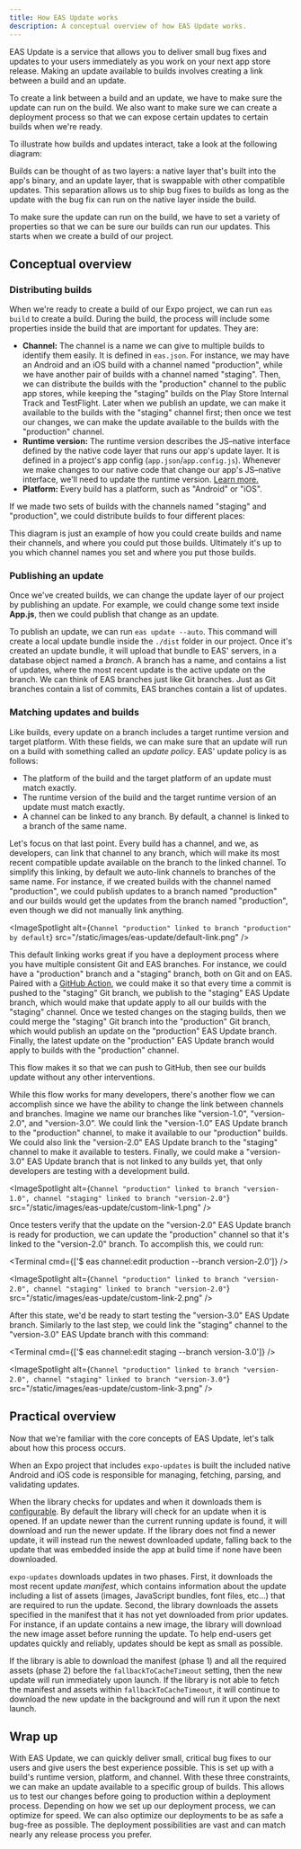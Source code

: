```yaml
---
title: How EAS Update works
description: A conceptual overview of how EAS Update works.
---
```



EAS Update is a service that allows you to deliver small bug fixes and updates to your users immediately as you work on your next app store release. Making an update available to builds involves creating a link between a build and an update.

To create a link between a build and an update, we have to make sure the update can run on the build. We also want to make sure we can create a deployment process so that we can expose certain updates to certain builds when we're ready.

To illustrate how builds and updates interact, take a look at the following diagram:

<ImageSpotlight alt="Native and update layers diagram" src="/static/images/eas-update/layers.png" />

Builds can be thought of as two layers: a native layer that's built into the app's binary, and an update layer, that is swappable with other compatible updates. This separation allows us to ship bug fixes to builds as long as the update with the bug fix can run on the native layer inside the build.

To make sure the update can run on the build, we have to set a variety of properties so that we can be sure our builds can run our updates. This starts when we create a build of our project.

## Conceptual overview

### Distributing builds

When we're ready to create a build of our Expo project, we can run `eas build` to create a build. During the build, the process will include some properties inside the build that are important for updates. They are:

- **Channel:** The channel is a name we can give to multiple builds to identify them easily. It is defined in `eas.json`. For instance, we may have an Android and an iOS build with a channel named "production", while we have another pair of builds with a channel named "staging". Then, we can distribute the builds with the "production" channel to the public app stores, while keeping the "staging" builds on the Play Store Internal Track and TestFlight.
  Later when we publish an update, we can make it available to the builds with the "staging" channel first; then once we test our changes, we can make the update available to the builds with the "production" channel.
- **Runtime version:** The runtime version describes the JS–native interface defined by the native code layer that runs our app's update layer. It is defined in a project's app config (`app.json`/`app.config.js`). Whenever we make changes to our native code that change our app's JS–native interface, we'll need to update the runtime version. [Learn more.](/eas-update/runtime-versions)
- **Platform:** Every build has a platform, such as "Android" or "iOS".

If we made two sets of builds with the channels named "staging" and "production", we could distribute builds to four different places:

<ImageSpotlight alt="Build types diagram" src="/static/images/eas-update/builds.png" />

This diagram is just an example of how you could create builds and name their channels, and where you could put those builds. Ultimately it's up to you which channel names you set and where you put those builds.

### Publishing an update

Once we've created builds, we can change the update layer of our project by publishing an update. For example, we could change some text inside **App.js**, then we could publish that change as an update.

To publish an update, we can run `eas update --auto`. This command will create a local update bundle inside the `./dist` folder in our project. Once it's created an update bundle, it will upload that bundle to EAS' servers, in a database object named a _branch_. A branch has a name, and contains a list of updates, where the most recent update is the active update on the branch.
We can think of EAS branches just like Git branches. Just as Git branches contain a list of commits, EAS branches contain a list of updates.

<ImageSpotlight
  alt="Branches with its most recent update pointed out as the active one"
  src="/static/images/eas-update/branch.png"
/>

### Matching updates and builds

Like builds, every update on a branch includes a target runtime version and target platform. With these fields, we can make sure that an update will run on a build with something called an _update policy_. EAS' update policy is as follows:

- The platform of the build and the target platform of an update must match exactly.
- The runtime version of the build and the target runtime version of an update must match exactly.
- A channel can be linked to any branch. By default, a channel is linked to a branch of the same name.

Let's focus on that last point. Every build has a channel, and we, as developers, can link that channel to any branch, which will make its most recent compatible update available on the branch to the linked channel.
To simplify this linking, by default we auto-link channels to branches of the same name. For instance, if we created builds with the channel named "production", we could publish updates to a branch named "production" and our builds would get the updates from the branch named "production", even though we did not manually link anything.

<ImageSpotlight
  alt={`Channel "production" linked to branch "production" by default`}
  src="/static/images/eas-update/default-link.png"
/>

This default linking works great if you have a deployment process where you have multiple consistent Git and EAS branches.
For instance, we could have a "production" branch and a "staging" branch, both on Git and on EAS. Paired with a [GitHub Action](/eas-update/github-actions), we could make it so that every time a commit is pushed to the "staging" Git branch, we publish to the "staging" EAS Update branch, which would make that update apply to all our builds with the "staging" channel.
Once we tested changes on the staging builds, then we could merge the "staging" Git branch into the "production" Git branch, which would publish an update on the "production" EAS Update branch. Finally, the latest update on the "production" EAS Update branch would apply to builds with the "production" channel.

This flow makes it so that we can push to GitHub, then see our builds update without any other interventions.

While this flow works for many developers, there's another flow we can accomplish since we have the ability to change the link between channels and branches. Imagine we name our branches like "version-1.0", "version-2.0", and "version-3.0". We could link the "version-1.0" EAS Update branch to the "production" channel, to make it available to our "production" builds.
We could also link the "version-2.0" EAS Update branch to the "staging" channel to make it available to testers. Finally, we could make a "version-3.0" EAS Update branch that is not linked to any builds yet, that only developers are testing with a development build.

<ImageSpotlight
  alt={`Channel "production" linked to branch "version-1.0", channel "staging" linked to branch "version-2.0"`}
  src="/static/images/eas-update/custom-link-1.png"
/>

Once testers verify that the update on the "version-2.0" EAS Update branch is ready for production, we can update the "production" channel so that it's linked to the "version-2.0" branch. To accomplish this, we could run:

<Terminal cmd={['$ eas channel:edit production --branch version-2.0']} />

<ImageSpotlight
  alt={`Channel "production" linked to branch "version-2.0", channel "staging" linked to branch "version-2.0"`}
  src="/static/images/eas-update/custom-link-2.png"
/>

After this state, we'd be ready to start testing the "version-3.0" EAS Update branch. Similarly to the last step, we could link the "staging" channel to the "version-3.0" EAS Update branch with this command:

<Terminal cmd={['$ eas channel:edit staging --branch version-3.0']} />

<ImageSpotlight
  alt={`Channel "production" linked to branch "version-2.0", channel "staging" linked to branch "version-3.0"`}
  src="/static/images/eas-update/custom-link-3.png"
/>

## Practical overview

Now that we're familiar with the core concepts of EAS Update, let's talk about how this process occurs.

When an Expo project that includes `expo-updates` is built the included native Android and iOS code is responsible for managing, fetching, parsing, and validating updates.

When the library checks for updates and when it downloads them is [configurable](/versions/latest/config/app.mdx#updates). By default the library will check for an update when it is opened. If an update newer than the current running update is found, it will download and run the newer update. If the library does not find a newer update, it will instead run the newest downloaded update, falling back to the update that was embedded inside the app at build time if none have been downloaded.

`expo-updates` downloads updates in two phases. First, it downloads the most recent update _manifest_, which contains information about the update including a list of assets (images, JavaScript bundles, font files, etc...) that are required to run the update.
Second, the library downloads the assets specified in the manifest that it has not yet downloaded from prior updates. For instance, if an update contains a new image, the library will download the new image asset before running the update. To help end-users get updates quickly and reliably, updates should be kept as small as possible.

If the library is able to download the manifest (phase 1) and all the required assets (phase 2) before the `fallbackToCacheTimeout` setting, then the new update will run immediately upon launch. If the library is not able to fetch the manifest and assets within `fallbackToCacheTimeout`, it will continue to download the new update in the background and will run it upon the next launch.

<ImageSpotlight alt="Update download timeline" src="/static/images/eas-update/process.png" />

## Wrap up

With EAS Update, we can quickly deliver small, critical bug fixes to our users and give users the best experience possible. This is set up with a build's runtime version, platform, and channel. With these three constraints, we can make an update available to a specific group of builds. This allows us to test our changes before going to production within a deployment process.
Depending on how we set up our deployment process, we can optimize for speed. We can also optimize our deployments to be as safe a bug-free as possible. The deployment possibilities are vast and can match nearly any release process you prefer.
